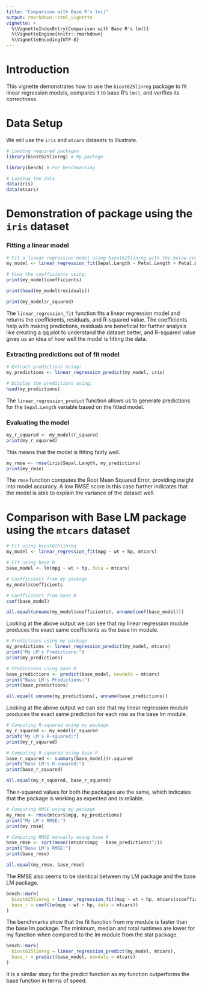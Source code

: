 ```yaml
---
title: "Comparison with Base R's lm()"
output: rmarkdown::html_vignette
vignette: >
  %\VignetteIndexEntry{Comparison with Base R's lm()}
  %\VignetteEngine{knitr::rmarkdown}
  %\VignetteEncoding{UTF-8}
---
```


# Introduction

This vignette demonstrates how to use the `biost625linreg` package to fit linear regression models, compares it to base R's `lm()`, and verifies its correctness.

# Data Setup

We will use the `iris` and `mtcars` datasets to illustrate.

```r
# Loading required packages
library(biost625linreg) # My package

library(bench) # For benchmarking

# Loading the data
data(iris)
data(mtcars)
```

# Demonstration of package using the `iris` dataset

### Fitting a linear model
```r
# Fit a linear regression model using biost625linreg with the below code:
my_model <- linear_regression_fit(Sepal.Length ~ Petal.Length + Petal.Width, iris)

# View the coefficients using:
print(my_model$coefficients)

print(head(my_model$residuals))

print(my_model$r_squared)
```

The `linear_regression_fit` function fits a linear regression model and returns the coefficients, residuals, and R-squared value. The coefficients help with making predictions, residuals are beneficial for further analysis like creating a qq plot to understand the dataset better, and R-squared value gives us an idea of how well the model is fitting the data.


### Extracting predictions out of fit model
```r
# Extract predictions using:
my_predictions <- linear_regression_predict(my_model, iris)

# Display the predictions using:
head(my_predictions)
```

The `linear_regression_predict` function allows us to generate predictions for the `Sepal.Length` variable based on the fitted model.

### Evaluating the model
```r
my_r_squared <- my_model$r_squared
print(my_r_squared)
```

This means that the model is fitting fairly well.
```r
my_rmse <- rmse(iris$Sepal.Length, my_predictions)
print(my_rmse)
```

The `rmse` function computes the Root Mean Squared Error, providing insight into model accuracy. A low RMSE score in this case further indicates that the model is able to explain the variance of the dataset well.

# Comparison with Base LM package using the `mtcars` dataset
```r
# Fit using biost625linreg
my_model <- linear_regression_fit(mpg ~ wt + hp, mtcars)

# Fit using base R
base_model <- lm(mpg ~ wt + hp, data = mtcars)
```

```r
# Coefficients from my package
my_model$coefficients

# Coefficients from base R
coef(base_model)

all.equal(unname(my_model$coefficients), unname(coef(base_model)))
```
Looking at the above output we can see that my linear regression module produces the exact same coefficients as the base lm module.
```r
# Predictions using my package
my_predictions <- linear_regression_predict(my_model, mtcars)
print("My LM's Predictions:")
print(my_predictions)

# Predictions using base R
base_predictions <- predict(base_model, newdata = mtcars)
print("Base LM's Predictions:")
print(base_predictions)

all.equal( unname(my_predictions), unname(base_predictions))
```
Looking at the above output we can see that my linear regression module produces the exact same prediction for each row as the base lm module.

```r
# Computing R-squared using my package
my_r_squared <- my_model$r_squared
print("My LM's R-squared:")
print(my_r_squared)

# Computing R-squared using base R
base_r_squared <- summary(base_model)$r.squared
print("Base LM's R-squared:")
print(base_r_squared)

all.equal(my_r_squared, base_r_squared)
```
The r-squared values for both the packages are the same, which indicates that the package is working as expected and is reliable.

```r
# Computing RMSE using my package
my_rmse <- rmse(mtcars$mpg, my_predictions)
print("My LM's RMSE:")
print(my_rmse)

# Computing RMSE manually using base R
base_rmse <- sqrt(mean((mtcars$mpg - base_predictions)^2))
print("Base LM's RMSE:")
print(base_rmse)

all.equal(my_rmse, base_rmse)
```
The RMSE also seems to be identical between my LM package and the base LM package. 

```r
bench::mark(
  biost625linreg = linear_regression_fit(mpg ~ wt + hp, mtcars)$coefficients,
  base_r = coef(lm(mpg ~ wt + hp, data = mtcars))
)
```
The benchmarks show that the fit function from my module is faster than the base lm package. The minimum, median and total runtimes are lower for my function when compared to the lm module from the stat package. 

```r
bench::mark(
  biost625linreg = linear_regression_predict(my_model, mtcars),
  base_r = predict(base_model, newdata = mtcars)
)
```

It is a similar story for the predict function as my function outperforms the base function in terms of speed.
